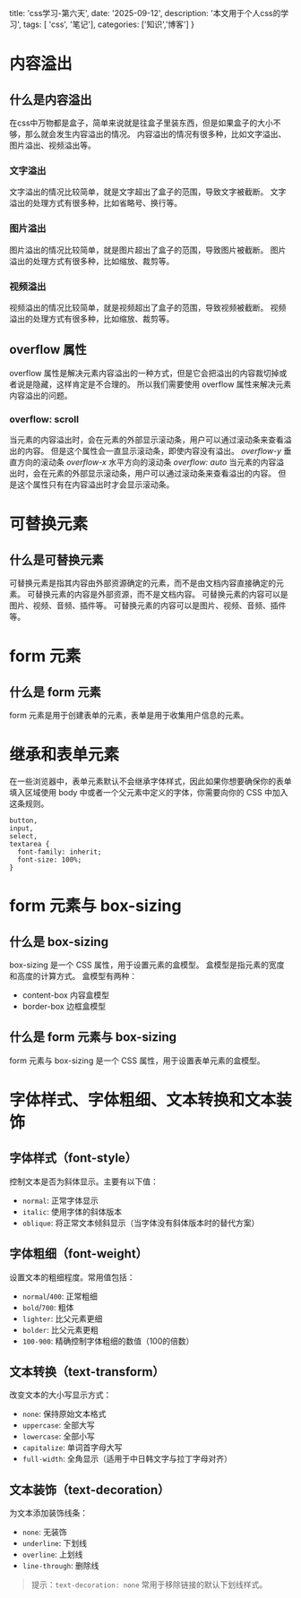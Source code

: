   title: 'css学习-第六天',
  date: '2025-09-12',
  description: '本文用于个人css的学习',
  tags: [ 'css', '笔记'],
  categories: ['知识','博客']
}

# 内容溢出
 ## 什么是内容溢出
 在css中万物都是盒子，简单来说就是往盒子里装东西，但是如果盒子的大小不够，那么就会发生内容溢出的情况。
 内容溢出的情况有很多种，比如文字溢出、图片溢出、视频溢出等。
 ### 文字溢出
 文字溢出的情况比较简单，就是文字超出了盒子的范围，导致文字被截断。
 文字溢出的处理方式有很多种，比如省略号、换行等。
 ### 图片溢出
 图片溢出的情况比较简单，就是图片超出了盒子的范围，导致图片被截断。
 图片溢出的处理方式有很多种，比如缩放、裁剪等。
 ### 视频溢出
 视频溢出的情况比较简单，就是视频超出了盒子的范围，导致视频被截断。
 视频溢出的处理方式有很多种，比如缩放、裁剪等。

 ## overflow 属性
 overflow 属性是解决元素内容溢出的一种方式，但是它会把溢出的内容裁切掉或者说是隐藏，这样肯定是不合理的。
 所以我们需要使用 overflow 属性来解决元素内容溢出的问题。
 ### overflow: scroll
 当元素的内容溢出时，会在元素的外部显示滚动条，用户可以通过滚动条来查看溢出的内容。
 但是这个属性会一直显示滚动条，即使内容没有溢出。
 *overflow-y* 垂直方向的滚动条
 *overflow-x* 水平方向的滚动条
 *overflow: auto* 当元素的内容溢出时，会在元素的外部显示滚动条，用户可以通过滚动条来查看溢出的内容。
 但是这个属性只有在内容溢出时才会显示滚动条。
# 可替换元素
 ## 什么是可替换元素
 可替换元素是指其内容由外部资源确定的元素，而不是由文档内容直接确定的元素。
 可替换元素的内容是外部资源，而不是文档内容。
 可替换元素的内容可以是图片、视频、音频、插件等。
 可替换元素的内容可以是图片、视频、音频、插件等。
# form 元素
 ## 什么是 form 元素
 form 元素是用于创建表单的元素，表单是用于收集用户信息的元素。
# 继承和表单元素
在一些浏览器中，表单元素默认不会继承字体样式，因此如果你想要确保你的表单填入区域使用 body 中或者一个父元素中定义的字体，你需要向你的 CSS 中加入这条规则。
```
button,
input,
select,
textarea {
  font-family: inherit;
  font-size: 100%;
}
```
# form 元素与 box-sizing
 ## 什么是 box-sizing
 box-sizing 是一个 CSS 属性，用于设置元素的盒模型。
 盒模型是指元素的宽度和高度的计算方式。
 盒模型有两种：
 * content-box 内容盒模型
 * border-box 边框盒模型
 ## 什么是 form 元素与 box-sizing
 form 元素与 box-sizing 是一个 CSS 属性，用于设置表单元素的盒模型。
# 字体样式、字体粗细、文本转换和文本装饰
## 字体样式（font-style）
控制文本是否为斜体显示。主要有以下值：

- `normal`: 正常字体显示
- `italic`: 使用字体的斜体版本
- `oblique`: 将正常文本倾斜显示（当字体没有斜体版本时的替代方案）

## 字体粗细（font-weight）
设置文本的粗细程度。常用值包括：

- `normal`/`400`: 正常粗细
- `bold`/`700`: 粗体
- `lighter`: 比父元素更细
- `bolder`: 比父元素更粗
- `100-900`: 精确控制字体粗细的数值（100的倍数）

## 文本转换（text-transform）
改变文本的大小写显示方式：

- `none`: 保持原始文本格式
- `uppercase`: 全部大写
- `lowercase`: 全部小写
- `capitalize`: 单词首字母大写
- `full-width`: 全角显示（适用于中日韩文字与拉丁字母对齐）

## 文本装饰（text-decoration）
为文本添加装饰线条：

- `none`: 无装饰
- `underline`: 下划线
- `overline`: 上划线
- `line-through`: 删除线

> 提示：`text-decoration: none` 常用于移除链接的默认下划线样式。
    